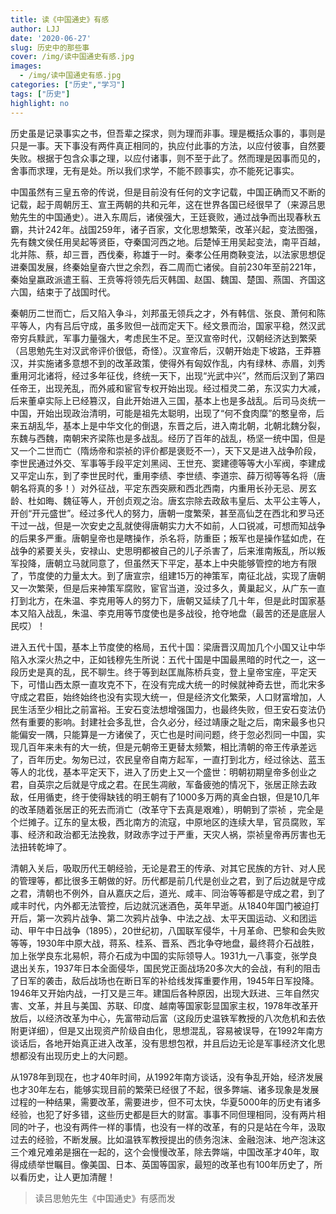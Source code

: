 ```yaml
---
title: 读《中国通史》有感
author: LJJ
date: '2020-06-27'
slug: 历史中的那些事
cover: /img/读中国通史有感.jpg
images:
  - /img/读中国通史有感.jpg
categories: ["历史","学习"]
tags: ["历史"]
highlight: no
---
```


历史虽是记录事实之书，但吾辈之探求，则为理而非事。理是概括众事的，事则是只是一事。天下事没有两件真正相同的，执应付此事的方法，以应付彼事，自然要失败。根据于包含众事之理，以应付诸事，则不至于此了。然而理是因事而见的，舍事而求理，无有是处。所以我们求学，不能不顾事实，亦不能死记事实。

中国虽然有三皇五帝的传说，但是目前没有任何的文字记载，中国正确而又不断的记载，起于周朝厉王、宣王两朝的共和元年，这在世界各国已经很早了（来源吕思勉先生的中国通史）。进入东周后，诸侯强大，王廷衰败，通过战争而出现春秋五霸，共计242年。战国259年，诸子百家，文化思想繁荣，改革兴起，变法图强，先有魏文侯任用吴起等贤臣，夺秦国河西之地。后楚悼王用吴起变法，南平百越，北并陈、蔡，却三晋，西伐秦，称雄于一时。秦孝公任用商鞅变法，以法家思想促进秦国发展，终秦始皇奋六世之余烈，吞二周而亡诸侯。自前230年至前221年，秦始皇嬴政派遣王翦、王贲等将领先后灭韩国、赵国、魏国、楚国、燕国、齐国这六国，结束于了战国时代。

秦朝历二世而亡，后又陷入争斗，刘邦虽无领兵之才，外有韩信、张良、萧何和陈平等人，内有吕后守成，虽多败但一战而定天下。经文景而治，国家平稳，然汉武帝穷兵黩武，军事力量强大，考虑民生不足。至汉宣帝时代，汉朝经济达到繁荣（吕思勉先生对汉武帝评价很低，奇怪）。汉宣帝后，汉朝开始走下坡路，王莽篡汉，并实施诸多意想不到的改革政策，使得外有匈奴作乱，内有绿林、赤眉，刘秀重用河北诸将，经过多年征伐，终统一天下，出现“光武中兴”，然而后汉到了第四任帝王，出现羌乱，而外戚和宦官专权开始出现。经过桓灵二弟，东汉实力大减，后来董卓实际上已经篡汉，自此开始进入三国，基本上也是多战乱。后司马炎统一中国，开始出现政治清明，可能是祖先太聪明，出现了“何不食肉糜”的憨皇帝，后来五胡乱华，基本上是中华文化的倒退，东晋之后，进入南北朝，北朝北魏分裂，东魏与西魏，南朝宋齐梁陈也是多战乱。经历了百年的战乱，杨坚一统中国，但是又一个二世而亡（隋炀帝和崇祯的评价都是褒贬不一），天下又是进入战争阶段，李世民通过外交、军事等手段平定刘黑闼、王世充、窦建德等等大小军阀，李建成又平定山东，到了李世民时代，重用李绩、李世绩、李道宗、薛万彻等等名将（唐朝名将真的多！）对外征战，平定东西突厥和西北西南，内重用长孙无忌、房玄龄、杜如晦、魏征等人，开创贞观之治。唐玄宗除去政敌韦皇后、太平公主等人，开创“开元盛世”。经过多代人的努力，唐朝一度繁荣，甚至高仙芝在西北和罗马还干过一战，但是一次安史之乱就使得唐朝实力大不如前，人口锐减，可想而知战争的后果多严重。唐朝皇帝也是瞎操作，杀名将，防重臣；叛军也是操作猛如虎，在战争的紧要关头，安禄山、史思明都被自己的儿子杀害了，后来淮南叛乱，所以叛军投降，唐朝立马就同意了，但虽然天下平定，基本上中央能够管控的地方有限了，节度使的力量太大。到了唐宣宗，组建15万的神策军，南征北战，实现了唐朝又一次繁荣，但是后来神策军腐败，宦官当道，没过多久，黄巢起义，从广东一直打到北方，在朱温、李克用等人的努力下，唐朝又延续了几十年，但是此时国家基本又陷入战乱，朱温、李克用等节度使也是多战役，抢夺地盘（最苦的还是底层人民哎）！

进入五代十国，基本上节度使的格局，五代十国：梁唐晋汉周加几个小国又让中华陷入水深火热之中，正如钱穆先生所说：五代十国是中国最黑暗的时代之一，这一段历史是真的乱，民不聊生。终于等到赵匡胤陈桥兵变，登上皇帝宝座，平定天下，可惜山西太原一直攻克不下，在没有完成大统一的时候就神奇去世，而北宋多守成之君臣，始终始终也没有实现大统一，但是经济文化繁荣，人口财富增加，人民生活至少相比之前富裕。王安石变法想增强国力，也最终失败，但王安石变法仍然有重要的影响。封建社会多乱世，合久必分，经过靖康之耻之后，南宋最多也只能偏安一隅，只能算是一方诸侯了，灭亡也是时间问题，终于忽必烈同一中国，实现几百年来未有的大一统，但是元朝帝王更替太频繁，相比清朝的帝王传承差远了，百年历史。匆匆已过，农民皇帝自南方起军，一直打到北方，经过徐达、蓝玉等人的北伐，基本平定天下，进入了历史上又一个盛世：明朝初期皇帝多创业之君，自英宗之后就是守成之君。在民生凋敝，军备疲弛的情况下，张居正除去政敌，任用循吏，终于使得缺钱的明王朝有了1000多万两的真金白银，但是10几年的改革随着张居正的死去而消亡（改革守下去真是艰难），明朝到了崇祯
，完全是个烂摊子。辽东的皇太极，西北南方的流寇，中原地区的连续大旱，官员腐败，军事、经济和政治都无法挽救，财政赤字过于严重，天灾人祸，崇祯皇帝再厉害也无法扭转乾坤了。

清朝入关后，吸取历代王朝经验，无论是君王的传承、对其它民族的方针、对人民的管理等，都比很多王朝做的好。历代都是前几代是创业之君，到了后边就是守成之君，清朝也不例外，自从嘉庆之后，道光、咸丰、同治等等都是守成之君，到了咸丰时代，内外都无法管控，后边就沉迷酒色，英年早逝。从1840年国门被迫打开后，第一次鸦片战争、第二次鸦片战争、中法之战、太平天国运动、义和团运动、甲午中日战争（1895），20世纪初，八国联军侵华，十月革命、巴黎和会失败等等，1930年中原大战，蒋系、桂系、晋系、西北争夺地盘，最终蒋介石战胜，加上张学良东北易帜，蒋介石成为中国的实际领导人。1931九一八事变，张学良退出关东，1937年日本全面侵华，国民党正面战场20多次大的会战，有利的阻击了日军的袭击，敌后战场也在断日军的补给线发挥重要作用，1945年日军投降。1946年又开始内战，一打又是三年。建国后各种原因，出现大跃进、三年自然灾害、文革，并且与美国、苏联、印度、越南等国家彰显国家主权，1978年改革开放后，以经济改革为中心，先富带动后富（这段历史温铁军教授的八次危机和去依附更详细），但是又出现资产阶级自由化，思想混乱，容易被误导，在1992年南方谈话后，各地开始真正进入改革，没有思想包袱，并且后边无论是军事经济文化思想都没有出现历史上的大问题。

从1978年到现在，也才40年时间，从1992年南方谈话，没有争乱开始，经济发展也才30年左右，能够实现目前的繁荣已经很了不起，很多弊端、诸多现象是发展过程的一种结果，需要改革，需要进步，但不可太快，华夏5000年的历史有诸多经验，也犯了好多错，这些历史都是巨大的财富。事事不同但理相同，没有两片相同的叶子，也没有两件一样的事情，也没有一样的改革，有的只是站在今年，汲取过去的经验，不断发展。比如温铁军教授提出的债务泡沫、金融泡沫、地产泡沫这三个难兄难弟是捆在一起的，这个会慢慢改革，除去弊端，中国改革才40年，取得成绩举世瞩目。像美国、日本、英国等国家，最短的改革也有100年历史了，所以看历史，让人更加清醒！

> 读吕思勉先生《中国通史》有感而发






































